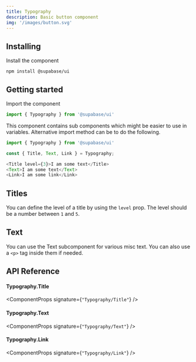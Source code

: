 ```yaml
---
title: Typography
description: Basic button component
img: '/images/button.svg'
---
```


## Installing

Install the component

```cli
npm install @supabase/ui
```

## Getting started

Import the component

```js
import { Typography } from '@supabase/ui'
```

This component contains sub components which might be easier to use in variables.
Alternative import method can be to do the following.

```js
import { Typography } from '@supabase/ui'

const { Title, Text, Link } = Typography;

<Title level={3}>I am some text</Title>
<Text>I am some text</Text>
<Link>I am some link</Link>
```

## Titles

You can define the level of a title by using the `level` prop. The level should be a number between `1` and `5`.

<CodeSample sample="TypographyTitles" v="0" />

## Text

You can use the Text subcomponent for various misc text. You can also use a `<p>` tag inside them if needed.

<CodeSample sample="TypographyText" v="0" />

## API Reference

#### Typography.Title

<ComponentProps signature={`"Typography/Title"`} />

#### Typography.Text

<ComponentProps signature={`"Typography/Text"`} />

#### Typography.Link

<ComponentProps signature={`"Typography/Link"`} />
